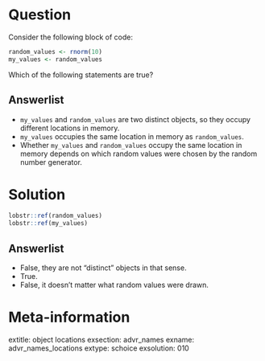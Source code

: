 Question
========

Consider the following block of code:

```r
random_values <- rnorm(10)
my_values <- random_values
```

Which of the following statements are true?

Answerlist
----------

* `my_values` and `random_values` are two distinct objects, so they occupy different locations in memory.
* `my_values` occupies the same location in memory as `random_values`.
* Whether `my_values` and `random_values` occupy the same location in memory depends on which random values were chosen by the random number generator.

Solution
========

```r
lobstr::ref(random_values)
lobstr::ref(my_values)
```

Answerlist
----------

* False, they are not "distinct" objects in that sense.
* True.
* False, it doesn't matter what random values were drawn.

Meta-information
================
extitle: object locations
exsection: advr_names
exname: advr_names_locations
extype: schoice
exsolution: 010
